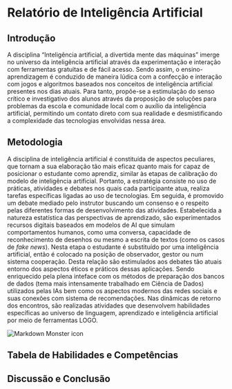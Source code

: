 # Relatório de Inteligência Artificial {#cap3}




## Introdução 

A disciplina "Inteligência artificial, a divertida mente das máquinas" imerge no universo da 
inteligência artificial através da experimentação e interação com ferramentas gratuitas e de fácil 
acesso. Sendo assim, o ensino-aprendizagem é conduzido de maneira lúdica com a confecção e interação 
com jogos e algoritmos baseados nos conceitos de inteligência artificial presentes nos dias atuais. 
Para tanto, propõe-se a estimulação do senso crítico e investigativo dos alunos através da proposição 
de soluções para problemas da escola e comunidade local com o auxílio da inteligência artificial, 
permitindo um contato direto com sua realidade e desmistificando a complexidade das tecnologias 
envolvidas nessa área. 


## Metodologia

A disciplina de inteligência artificial é constituída de aspectos peculiares, 
que tornam a sua elaboração tão mais eficaz quanto mais
for capaz de posicionar o estudante como aprendiz, 
similar às etapas de calibração do modelo de inteligência artificial. 
Portanto, a estratégia consiste no uso de práticas, atividades e 
debates nos quais cada participante atua, realiza tarefas específicas 
ligadas ao uso de tecnologias. Em seguida, é promovido um debate mediado 
pelo instrutor buscando um consenso e o respeito pelas diferentes formas de 
desenvolvimento das atividades. Estabelecida a natureza estatística
das perspectivas de aprendizado, são experimentados  recursos digitais 
baseados em modelos de AI que simulam comportamentos humanos, 
como uma conversa, capacidade de reconhecimento de desenhos ou mesmo
a escrita de textos (como os casos de *fake news*). Nesta
etapa o estudante é substituído por uma inteligência  artificial, 
então é colocado na posição de observador, gestor 
ou num sistema cooperação. Desta relação são estimulados 
aos debates tão atuais entorno dos aspectos éticos e práticos dessas 
aplicações. Sendo enriquecido pela 
plena inteface com os métodos de preparação dos bancos de 
dados (tema mais intensamente trabalhado em Ciência de Dados) 
utilizados pelas IAs bem como os aspectos modernos 
das redes sociais e suas conexões com sistema de recomendações. 
Nas dinâmicas  de retorno dos encontros, 
são realizadas atividades que desenvolvem habilidades 
específicas ao universo de linguagem, aprendizado e
inteligência artificial por meio de ferramentas
LOGO. 

<img src="figuras/diagrama_IA.png"
     alt="Markdown Monster icon" />



## Tabela de Habilidades e Competências 


## Discussão e Conclusão




